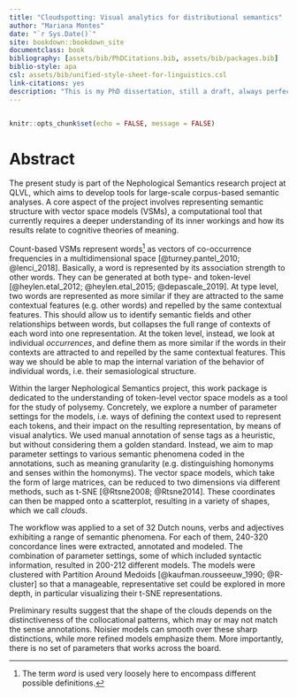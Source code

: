 ```yaml
--- 
title: "Cloudspotting: Visual analytics for distributional semantics"
author: "Mariana Montes"
date: "`r Sys.Date()`"
site: bookdown::bookdown_site
documentclass: book
bibliography: [assets/bib/PhDCitations.bib, assets/bib/packages.bib]
biblio-style: apa
csl: assets/bib/unified-style-sheet-for-linguistics.csl
link-citations: yes
description: "This is my PhD dissertation, still a draft, always perfectable."
---
```


```r
```

```r
knitr::opts_chunk$set(echo = FALSE, message = FALSE)
```


# Abstract {-}

The present study is part of the Nephological Semantics research project at QLVL,
which aims to develop tools for large-scale corpus-based semantic analyses.
A core aspect of the project involves representing semantic structure with vector space models (VSMs),
a computational tool that currently requires a deeper understanding of its inner workings
and how its results relate to cognitive theories of meaning. 

Count-based VSMs represent words[^word] as vectors of co-occurrence frequencies in a multidimensional space
[@turney.pantel_2010; @lenci_2018]. Basically, a word is represented by
its association strength to other words.
They can be generated at both type- and token-level [@heylen.etal_2012; @heylen.etal_2015; @depascale_2019].
At type level, two words are represented as more similar if they are attracted to the same
contextual features (e.g. other words) and repelled by the same contextual features. This should
allow us to identify semantic fields and other relationships between words, but collapses the full
range of contexts of each word into one representation.
At the token level, instead, we look at individual *occurrences*, and define them as more similar if
the words in their contexts are attracted to and repelled by the same contextual features.
This way we should be able to map the internal variation of the behavior of individual words,
i.e. their semasiological structure.

Within the larger Nephological Semantics project, this work package is dedicated
to the understanding of token-level vector space models as a tool
for the study of polysemy. Concretely, we explore a number of parameter settings for the models,
i.e. ways of defining the context used to represent each tokens, and their impact on the
resulting representation, by means of visual analytics.
We used manual annotation of sense tags as a heuristic, but without
considering them a golden standard. Instead, we aim to map parameter settings to various
semantic phenomena coded in the annotations, such as
meaning granularity (e.g. distinguishing homonyms and senses within the homonyms).
The vector space models, which take the form of large matrices,
can be reduced to two dimensions via different methods,
such as t-SNE [@Rtsne2008; @Rtsne2014].
These coordinates can then be mapped onto a scatterplot, resulting in a variety of
shapes, which we call *clouds*.

The workflow was applied to a set of 32 Dutch nouns, verbs and adjectives exhibiting
a range of semantic phenomena. For each of them, 240-320 concordance lines were extracted,
annotated and modeled. The combination of parameter settings, some of which included syntactic
information, resulted in 200-212 different models. The models were clustered with Partition
Around Medoids [@kaufman.rousseeuw_1990; @R-cluster] so that a manageable, representative set could be explored
in more depth, in particular visualizing their t-SNE representations.

Preliminary results suggest that the shape of the clouds depends on the
distinctiveness of the collocational patterns, which may or may not match the sense
annotations. Noisier models can smooth over these sharp distinctions, while more refined
models emphasize them. More importantly, there is no set of parameters that works
across the board.

[^word]: The term *word* is used very loosely here to encompass different possible definitions.
